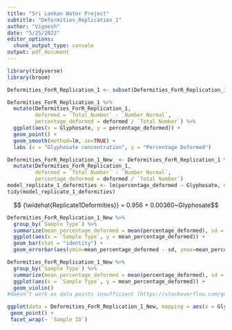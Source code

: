 ```yaml
---
title: "Sri Lankan Water Project"
subtitle: "Deformities_Replication_1"
author: "Vignesh"
date: "5/25/2022"
editor_options: 
  chunk_output_type: console
output: pdf_document
---
```


```r
library(tidyverse)
library(broom)
```

```r
Deformities_ForR_Replication_1 <- subset(Deformities_ForR_Replication_1, `Total Number` != 0)
```

```r
Deformities_ForR_Replication_1 %>%
  mutate(Deformities_ForR_Replication_1,
         deformed = `Total Number` - `Number Normal`, 
         percentage_deformed = deformed / `Total Number`) %>%
  ggplot(aes(x = Glyphosate, y = percentage_deformed)) +
  geom_point() +
  geom_smooth(method=lm, se=TRUE) +
  labs (x = "Glyphosate concentration", y = "Percentage Deformed") 
```

```r
Deformities_ForR_Replication_1_New  <- Deformities_ForR_Replication_1 %>%
  mutate(Deformities_ForR_Replication_1,
         deformed = `Total Number` - `Number Normal`, 
         percentage_deformed = deformed / `Total Number`) 
model_replicate_1_deformities <- lm(percentage_deformed ~ Glyphosate, data = Deformities_ForR_Replication_1_New)
tidy(model_replicate_1_deformities)
```

$$ {\widehat{Replicate1Deformities}} = 0.956 + 0.00360~Glyphosate$$

```r
Deformities_ForR_Replication_1_New %>%
  group_by(`Sample Type`) %>%
  summarize(mean_percentage_deformed = mean(percentage_deformed), sd = sd(percentage_deformed)) %>% 
  ggplot(aes(x = `Sample Type`, y = mean_percentage_deformed)) +
  geom_bar(stat = "identity") +
  geom_errorbar(aes(ymin=mean_percentage_deformed - sd, ymax=mean_percentage_deformed + sd))
```

```r
Deformities_ForR_Replication_1_New %>%
  group_by(`Sample Type`) %>%
  summarize(mean_percentage_deformed = mean(percentage_deformed), sd = sd(percentage_deformed)) %>% 
  ggplot(aes(x = `Sample Type`, y = mean_percentage_deformed)) +
  geom_violin()       
#doesn't work as data points insufficient (https://stackoverflow.com/questions/60549030/geom-violin-using-the-weight-aesthetic-unexpectedly-drop-levels)
```

```r
ggplot(data = Deformities_ForR_Replication_1_New, mapping = aes(x = Glyphosate, y = percentage_deformed)) +
 geom_point() +
 facet_wrap(~ `Sample ID`)
```
